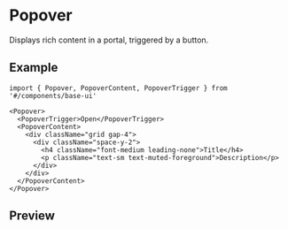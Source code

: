 
<Meta of={Stories} />

# Popover

Displays rich content in a portal, triggered by a button.

## Example

```tsx
import { Popover, PopoverContent, PopoverTrigger } from '#/components/base-ui'

<Popover>
  <PopoverTrigger>Open</PopoverTrigger>
  <PopoverContent>
    <div className="grid gap-4">
      <div className="space-y-2">
        <h4 className="font-medium leading-none">Title</h4>
        <p className="text-sm text-muted-foreground">Description</p>
      </div>
    </div>
  </PopoverContent>
</Popover>
```

## Preview

<Primary />
